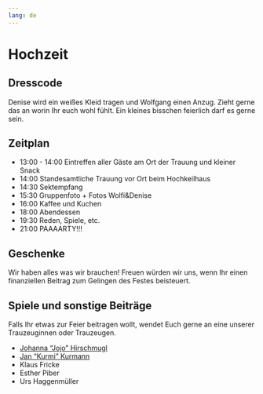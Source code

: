 ```yaml
---
lang: de
---
```


# Hochzeit

## Dresscode

Denise wird ein weißes Kleid tragen und Wolfgang einen Anzug. Zieht gerne das an worin Ihr euch wohl fühlt. Ein kleines bisschen feierlich darf es gerne sein. 

## Zeitplan

- 13:00 - 14:00 Eintreffen aller Gäste am Ort der Trauung und kleiner Snack
- 14:00 Standesamtliche Trauung vor Ort beim Hochkeilhaus
- 14:30 Sektempfang
- 15:30 Gruppenfoto + Fotos Wolfi&Denise
- 16:00 Kaffee und Kuchen
- 18:00 Abendessen
- 19:30 Reden, Spiele, etc.
- 21:00 PAAAARTY!!! 

## Geschenke

Wir haben alles was wir brauchen! Freuen würden wir uns, wenn Ihr einen finanziellen Beitrag zum Gelingen des Festes beisteuert.

## Spiele und sonstige Beiträge

Falls Ihr etwas zur Feier beitragen wollt, wendet Euch gerne an eine unserer Trauzeuginnen oder Trauzeugen. 

- [Johanna "Jojo" Hirschmugl](mailto:johanna.hirschmugl@gmx.net)
- [Jan "Kurmi" Kurmann](mailto:jan.kurmann@gmail.com)
- Klaus Fricke
- Esther Piber
- Urs Haggenmüller
    

